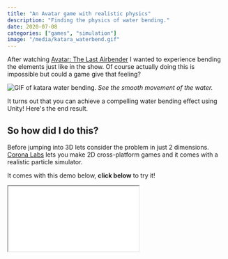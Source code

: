 ```yaml
---
title: "An Avatar game with realistic physics"
description: "Finding the physics of water bending."
date: 2020-07-08
categories: ["games", "simulation"]
image: "/media/katara_waterbend.gif"
---
```



After watching [Avatar: The Last Airbender](https://www.imdb.com/title/tt0417299/) I wanted to experience bending the elements just like in the show.
Of course actually doing this is impossible but could a game give that feeling?

![GIF of katara water bending.](/media/katara_waterbend.gif)
*See the smooth movement of the water.*

It turns out that you can achieve a compelling water bending effect using Unity!
Here's the end result.

<Tweet id="1295012224793227264" />

## So how did I do this?

Before jumping into 3D lets consider the problem in just 2 dimensions.
[Corona Labs](https://coronalabs.com) lets you make 2D cross-platform games and it comes with a realistic particle simulator.

It comes with this demo below, **click below** to try it!

<div class="relative w-full h-96 my-8 rounded-lg overflow-hidden shadow-xl">
  <iframe 
    src="/games/LiquidFun-ColorFaucet.html" 
    class="w-full h-full border-0"
    title="LiquidFun Color Faucet Demo"
  />
</div>

This gives some interaction with particles but doesn't create the smooth flows of water you see in the show.

It works by making all particles within the orange box match the box's velocity.
This is done by repeatedly running [`queryRegion`](https://docs.coronalabs.com/api/type/ParticleSystem/queryRegion.html) which sets particle velocity in a given region.
Notably this allows incrementing particle velocity as well.

Let's picture the first GIF but with imagined forces on the water drawn as arrows.

![Katara water bending with arrows](/media/katara_waterbend_arrows.gif)
*The arrows denote forces on the water.*

Now to get a bending effect we can recreate the above GIF with multiple `queryRegion` boxes.

Using the grid above, when a user taps the screen a ring of cells are updated with each pointing to the cursor.
To ensure the cursor is always in the middle of a grid cell the whole grid is shifted as the cursor moves between cells.

For cell values I make the magnitude's greater for further out cells as I found this better holds the particles together.
To get long streams of water I gradually decrease old cell values.

Below I show the cell values with white arrows (longer for greater velocity increments).

**Try water bending below.**

<div class="relative w-full h-96 my-8 rounded-lg overflow-hidden shadow-xl">
  <iframe 
    src="/games/LiquidFun-ColorFaucet-Bending.html" 
    class="w-full h-full border-0"
    title="LiquidFun Water Bending Demo"
  />
</div>

Then by making particles with different physical properties you get different materials.
Ice is a solid group of particles, green acid mixes colour with the blue water, slime is a sticky group of particles while mud is viscous.

<video controls class="w-full rounded-lg shadow-lg my-6">
  <source src="/media/water-materials.mp4" type="video/mp4" />
  Your browser does not support the video tag.
</video>

<video controls class="w-full rounded-lg shadow-lg my-6">
  <source src="/media/firebend-combat.mp4" type="video/mp4" />
  Your browser does not support the video tag.
</video>

<video controls class="w-full rounded-lg shadow-lg my-6">
  <source src="/media/water-fight.mp4" type="video/mp4" />
  Your browser does not support the video tag.
</video>

Check out the 2D source [here](https://github.com/Fraser-Greenlee/benders).

## 3D bending

Now that our 2D bending is pretty cool we've just got to extend it into 3D!

First we can use [ObiFluids](http://obi.virtualmethodstudio.com) to simulate particles in 3D.
Sadly it doesn't come with a native `queryRegion` method but we can just make one by partitioning space into a 3D grid.

When running the code iterates over every particle to find its region & adjusts the velocity in the same way as before.

This could clearly make a compelling VR game, unfortunately I am too invested in an ML project right now to do more work.
If you would like any other implementation details feel free to reach out to me on [Twitter](http://twitter.com/FraserGreenlee).

<Tweet id="1295012224793227264" />